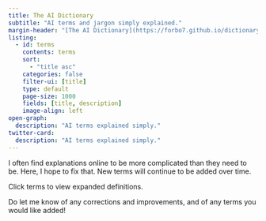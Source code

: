 ```yaml
---
title: The AI Dictionary
subtitle: "AI terms and jargon simply explained."
margin-header: "[The AI Dictionary](https://forbo7.github.io/dictionary/) © 2023 by [Salman Naqvi](https://forbo7.github.io/about.html) is licensed under [CC BY-NC 4.0](https://creativecommons.org/licenses/by-nc/4.0/?ref=chooser-v1)"
listing:
  - id: terms
    contents: terms
    sort:
      - "title asc"
    categories: false
    filter-ui: [title]
    type: default
    page-size: 1000
    fields: [title, description]
    image-align: left
open-graph:
  description: "AI terms explained simply."
twitter-card:
  description: "AI terms explained simply."
---
```


<!-- TODO: Enable arraws at the bottom of the page to jump to next term. -->

I often find explanations online to be more complicated than they need to be. Here, I hope to fix that. New terms will continue to be added over time.

Click terms to view expanded definitions.

Do let me know of any corrections and improvements, and of any terms you would like added!

:::{#terms}
:::
